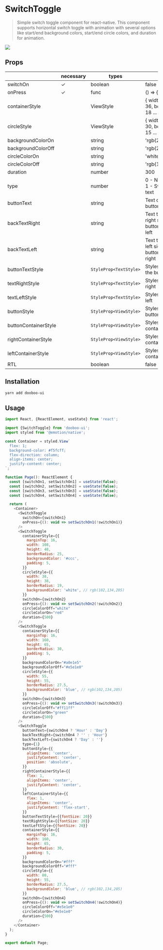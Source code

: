 
<Meta title="Components/SwitchToggle" />

# SwitchToggle

> Simple switch toggle component for react-native. This component supports horizontal switch toggle with animation with several options like start/end background colors, start/end circle colors, and duration for animation.

<img src="https://firebasestorage.googleapis.com/v0/b/bookoo-89f6c.appspot.com/o/switch-toggle.gif?alt=media&token=a9dc36e0-3c25-45dc-bbb7-8b095a716dc8" />

## Props

|                      | necessary | types                  | default                                                  |
| -------------------- | --------- | ---------------------- | -------------------------------------------------------- |
| switchOn             | ✓         | boolean                | false                                                    |
| onPress              | ✓         | func                   | () => {}                                                 |
| containerStyle       |           | ViewStyle              | { width: 72, height: 36, borderRadius: 18 ... }          |
| circleStyle          |           | ViewStyle              | { width: 30, height: 30, borderRadius: 15 ... }          |
| backgroundColorOn    |           | string                 | 'rgb(227,227,227)'                                       |
| backgroundColorOff   |           | string                 | 'rgb(215,215,215)'                                       |
| circleColorOn        |           | string                 | 'white'                                                  |
| circleColorOff       |           | string                 | 'rgb(102,134,205)'                                       |
| duration             |           | number                 | 300                                                      |
| type                 |           | number                 | 0 - Normal switch, 1 - Switch with a text                |
| buttonText           |           | string                 | Text on-top of the button                                |
| backTextRight        |           | string                 | Text to appear in right side when button toggled to left |
| backTextLeft         |           | string                 | Text to appear in left side when button toggled to right |
| buttonTextStyle      |           | `StyleProp<TextStyle>` | Styles for text on the button                            |
| textRightStyle       |           | `StyleProp<TextStyle>` | Styles for text in right                                 |
| textLeftStyle        |           | `StyleProp<TextStyle>` | Styles for text in left                                  |
| buttonStyle          |           | `StyleProp<ViewStyle>` | Styles for the button                                    |
| buttonContainerStyle |           | `StyleProp<ViewStyle>` | Styles for button container                              |
| rightContainerStyle  |           | `StyleProp<ViewStyle>` | Styles for right text container                          |
| leftContainerStyle   |           | `StyleProp<ViewStyle>` | Styles for left text container                           |
| RTL                  |           | boolean                | false                                                    |

## Installation

```sh
yarn add dooboo-ui
```

## Usage

```javascript
import React, {ReactElement, useState} from 'react';

import {SwitchToggle} from 'dooboo-ui';
import styled from '@emotion/native';

const Container = styled.View`
  flex: 1;
  background-color: #f5fcff;
  flex-direction: column;
  align-items: center;
  justify-content: center;
`;

function Page(): ReactElement {
  const [switchOn1, setSwitchOn1] = useState(false);
  const [switchOn2, setSwitchOn2] = useState(false);
  const [switchOn3, setSwitchOn3] = useState(false);
  const [switchOn4, setSwitchOn4] = useState(false);

  return (
    <Container>
      <SwitchToggle
        switchOn={switchOn1}
        onPress={(): void => setSwitchOn1(!switchOn1)}
      />
      <SwitchToggle
        containerStyle={{
          marginTop: 16,
          width: 108,
          height: 48,
          borderRadius: 25,
          backgroundColor: '#ccc',
          padding: 5,
        }}
        circleStyle={{
          width: 38,
          height: 38,
          borderRadius: 19,
          backgroundColor: 'white', // rgb(102,134,205)
        }}
        switchOn={switchOn2}
        onPress={(): void => setSwitchOn2(!switchOn2)}
        circleColorOff="white"
        circleColorOn="red"
        duration={500}
      />
      <SwitchToggle
        containerStyle={{
          marginTop: 16,
          width: 160,
          height: 65,
          borderRadius: 30,
          padding: 5,
        }}
        backgroundColorOn="#a0e1e5"
        backgroundColorOff="#e5e1e0"
        circleStyle={{
          width: 55,
          height: 55,
          borderRadius: 27.5,
          backgroundColor: 'blue', // rgb(102,134,205)
        }}
        switchOn={switchOn3}
        onPress={(): void => setSwitchOn3(!switchOn3)}
        circleColorOff="#ff11ff"
        circleColorOn="green"
        duration={500}
      />
      <SwitchToggle
        buttonText={switchOn4 ? 'Hour' : 'Day'}
        backTextRight={switchOn4 ? '' : 'Hour'}
        backTextLeft={switchOn4 ? 'Day' : ''}
        type={1}
        buttonStyle={{
          alignItems: 'center',
          justifyContent: 'center',
          position: 'absolute',
        }}
        rightContainerStyle={{
          flex: 1,
          alignItems: 'center',
          justifyContent: 'center',
        }}
        leftContainerStyle={{
          flex: 1,
          alignItems: 'center',
          justifyContent: 'flex-start',
        }}
        buttonTextStyle={{fontSize: 20}}
        textRightStyle={{fontSize: 20}}
        textLeftStyle={{fontSize: 20}}
        containerStyle={{
          marginTop: 16,
          width: 160,
          height: 65,
          borderRadius: 30,
          padding: 5,
        }}
        backgroundColorOn="#fff"
        backgroundColorOff="#fff"
        circleStyle={{
          width: 80,
          height: 55,
          borderRadius: 27.5,
          backgroundColor: 'blue', // rgb(102,134,205)
        }}
        switchOn={switchOn4}
        onPress={(): void => setSwitchOn4(!switchOn4)}
        circleColorOff="#e5e1e0"
        circleColorOn="#e5e1e0"
        duration={500}
      />
    </Container>
  );
}

export default Page;
```
